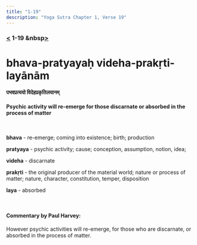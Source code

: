 ```yaml
---
title: "1-19"
description: "Yoga Sutra Chapter 1, Verse 19"
---
```


### [<](/Chapter-1/1-18/) 1-19 &nbsp[>](/Chapter-1/1-20/)

# bhava-pratyayaḥ videha-prakṛti-layānām

#### पभवप्रत्ययो विदेहप्रकृतिलयानम्

#### Psychic activity will re-emerge for those discarnate or absorbed in the process of matter

<br />

**bhava** - re-emerge; coming into existence; birth; production <br />

**pratyaya** - psychic activity; cause; conception, assumption, notion, idea; <br />

**videha** - discarnate <br />

**prakṛti** - the original producer of the material world; nature or process of matter; nature, character, constitution, temper, disposition <br />

**laya** - absorbed <br />

<br />

#### Commentary by Paul Harvey:

However psychic activities will re-emerge, for those who are discarnate, or absorbed in the process of matter.

<br />
